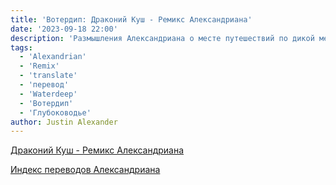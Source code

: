 ```yaml
---
title: 'Вотердип: Драконий Куш - Ремикс Александриана'
date: '2023-09-18 22:00'
description: 'Размышления Александриана о месте путешествий по дикой местности в НРИ #alexandrian #remix #waterdeep #translate'
tags:
  - 'Alexandrian'
  - 'Remix'
  - 'translate'
  - 'перевод'
  - 'Waterdeep'
  - 'Вотердип'
  - 'Глубоководье'
author: Justin Alexander
---
```


[Драконий Куш - Ремикс Александриана](https://cyborgsandmages.com/files/downloads/remix_drakonyego_kusha_v_0_97.pdf)

[Индекс переводов Александриана](https://cyborgsandmages.com/posts/translations/alexandrian-index)
